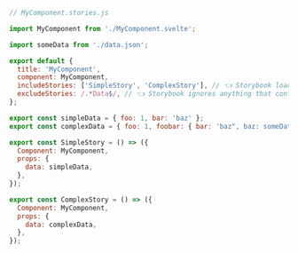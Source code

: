 ```js
// MyComponent.stories.js

import MyComponent from './MyComponent.svelte';

import someData from './data.json';

export default {
  title: 'MyComponent',
  component: MyComponent,
  includeStories: ['SimpleStory', 'ComplexStory'], // 👈 Storybook loads these stories
  excludeStories: /.*Data$/, // 👈 Storybook ignores anything that contains Data
};

export const simpleData = { foo: 1, bar: 'baz' };
export const complexData = { foo: 1, foobar: { bar: 'baz", baz: someData } };

export const SimpleStory = () => ({
  Component: MyComponent,
  props: {
    data: simpleData,
  },
});

export const ComplexStory = () => ({
  Component: MyComponent,
  props: {
    data: complexData,
  },
});
```
